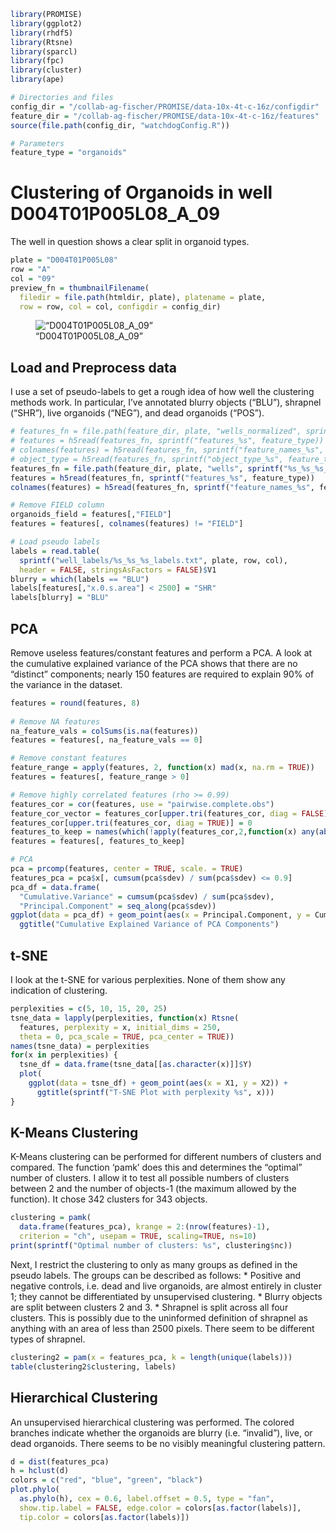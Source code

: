 

```r
library(PROMISE)
library(ggplot2)
library(rhdf5)
library(Rtsne)
library(sparcl)
library(fpc)
library(cluster)
library(ape)

# Directories and files
config_dir = "/collab-ag-fischer/PROMISE/data-10x-4t-c-16z/configdir"
feature_dir = "/collab-ag-fischer/PROMISE/data-10x-4t-c-16z/features"
source(file.path(config_dir, "watchdogConfig.R"))

# Parameters
feature_type = "organoids"
```

# Clustering of Organoids in well D004T01P005L08_A_09
The well in question shows a clear split in organoid types.

```r
plate = "D004T01P005L08"
row = "A"
col = "09"
preview_fn = thumbnailFilename(
  filedir = file.path(htmldir, plate), platename = plate, 
  row = row, col = col, configdir = config_dir)
```

!["D004T01P005L08_A_09"](`r preview_fn`)

## Load and Preprocess data

I use a set of pseudo-labels to get a rough idea of how well the clustering methods work. In particular, I've annotated blurry objects ("BLU"), shrapnel ("SHR"), live organoids ("NEG"), and dead organoids ("POS").
```r
# features_fn = file.path(feature_dir, plate, "wells_normalized", sprintf("%s_%s_%s_features_normalized.h5", plate, row, col))
# features = h5read(features_fn, sprintf("features_%s", feature_type))
# colnames(features) = h5read(features_fn, sprintf("feature_names_%s", feature_type))
# object_type = h5read(features_fn, sprintf("object_type_%s", feature_type))
features_fn = file.path(feature_dir, plate, "wells", sprintf("%s_%s_%s_features.h5", plate, row, col))
features = h5read(features_fn, sprintf("features_%s", feature_type))
colnames(features) = h5read(features_fn, sprintf("feature_names_%s", feature_type))

# Remove FIELD column
organoids_field = features[,"FIELD"]
features = features[, colnames(features) != "FIELD"]

# Load pseudo labels
labels = read.table(
  sprintf("well_labels/%s_%s_%s_labels.txt", plate, row, col), 
  header = FALSE, stringsAsFactors = FALSE)$V1
blurry = which(labels == "BLU")
labels[features[,"x.0.s.area"] < 2500] = "SHR"
labels[blurry] = "BLU"
```

## PCA
Remove useless features/constant features and perform a PCA. A look at the cumulative explained variance of the PCA shows that there are no "distinct" components; nearly 150 features are required to explain 90% of the variance in the dataset.
```r
features = round(features, 8)
  
# Remove NA features
na_feature_vals = colSums(is.na(features))
features = features[, na_feature_vals == 0]

# Remove constant features
feature_range = apply(features, 2, function(x) mad(x, na.rm = TRUE))
features = features[, feature_range > 0]

# Remove highly correlated features (rho >= 0.99)
features_cor = cor(features, use = "pairwise.complete.obs")
feature_cor_vector = features_cor[upper.tri(features_cor, diag = FALSE)]
features_cor[upper.tri(features_cor, diag = TRUE)] = 0
features_to_keep = names(which(!apply(features_cor,2,function(x) any(abs(x) > 0.99, na.rm = TRUE))))
features = features[, features_to_keep]

# PCA
pca = prcomp(features, center = TRUE, scale. = TRUE)
features_pca = pca$x[, cumsum(pca$sdev) / sum(pca$sdev) <= 0.9]
pca_df = data.frame(
  "Cumulative.Variance" = cumsum(pca$sdev) / sum(pca$sdev), 
  "Principal.Component" = seq_along(pca$sdev))
ggplot(data = pca_df) + geom_point(aes(x = Principal.Component, y = Cumulative.Variance)) + 
  ggtitle("Cumulative Explained Variance of PCA Components")
```

## t-SNE
I look at the t-SNE for various perplexities. None of them show any indication of clustering.
```r
perplexities = c(5, 10, 15, 20, 25)
tsne_data = lapply(perplexities, function(x) Rtsne(
  features, perplexity = x, initial_dims = 250, 
  theta = 0, pca_scale = TRUE, pca_center = TRUE))
names(tsne_data) = perplexities
for(x in perplexities) {
  tsne_df = data.frame(tsne_data[[as.character(x)]]$Y)
  plot(
    ggplot(data = tsne_df) + geom_point(aes(x = X1, y = X2)) + 
      ggtitle(sprintf("T-SNE Plot with perplexity %s", x)))
}
```

## K-Means Clustering 
K-Means clustering can be performed for different numbers of clusters and compared. The function 'pamk' does this and determines the "optimal" number of clusters. I allow it to test all possible numbers of clusters between 2 and the number of objects-1 (the maximum allowed by the function). It chose 342 clusters for 343 objects.
```r
clustering = pamk(
  data.frame(features_pca), krange = 2:(nrow(features)-1), 
  criterion = "ch", usepam = TRUE, scaling=TRUE, ns=10)
print(sprintf("Optimal number of clusters: %s", clustering$nc))
```

Next, I restrict the clustering to only as many groups as defined in the pseudo labels. The groups can be described as follows:
* Positive and negative controls, i.e. dead and live organoids, are almost entirely in cluster 1; they cannot be differentiated by unsupervised clustering.
* Blurry objects are split between clusters 2 and 3.
* Shrapnel is split across all four clusters. This is possibly due to the uninformed definition of shrapnel as anything with an area of less than 2500 pixels. There seem to be different types of shrapnel.

```r
clustering2 = pam(x = features_pca, k = length(unique(labels)))
table(clustering2$clustering, labels)
```

## Hierarchical Clustering
An unsupervised hierarchical clustering was performed. The colored branches indicate whether the organoids are blurry (i.e. "invalid"), live, or dead organoids. There seems to be no visibly meaningful clustering pattern.
```r
d = dist(features_pca)
h = hclust(d)
colors = c("red", "blue", "green", "black")
plot.phylo(
  as.phylo(h), cex = 0.6, label.offset = 0.5, type = "fan", 
  show.tip.label = FALSE, edge.color = colors[as.factor(labels)], 
  tip.color = colors[as.factor(labels)])
```
